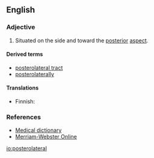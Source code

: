 {{also|postero-lateral}}
==English==

===Adjective===
{{en-adj|-}}

# {{lb|en|anatomy}} Situated on the side and toward the [[posterior]] [[aspect]].

====Derived terms====
* [[posterolateral tract]]
* [[posterolaterally]]

====Translations====
{{trans-top|situated on the side and toward the posterior aspect}}
* Finnish: {{t|fi|posterolateraalinen}}
{{trans-mid}}
{{trans-bottom}}

===References===
* [http://medical-dictionary.thefreedictionary.com/posterolateral Medical dictionary]
* [http://www.merriam-webster.com/dictionary/posterolateral Merriam-Webster Online]
[[io:posterolateral]]